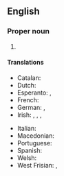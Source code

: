 ==English==
{{wikipedia}}

===Proper noun===
{{en-proper noun|head=[[Galway]] [[bay|Bay]]}}

# {{def|A bay off the east coast of [[Ireland]], between the counties of [[Galway]] and [[Connacht]].}}

====Translations====
{{trans-top|bay}}
* Catalan: {{t|ca|badia de Galway|f}}
* Dutch: {{t|nl|Baai van Galway|f}}
* Esperanto: {{t|eo|Galiva golfo}}, {{t|eo|golfo de Galivo}}
* French: {{t|fr|baie de Galway|f}}
* German: {{t|de|Galway Bay|f}}, {{t|de|Galwaybucht|f}}
* Irish: {{t|ga|Bá na Gaillimhe|f}}, {{t|ga|Cuan na Gaillimhe|m}}, {{t|ga|Loch Lurgain|m}}, {{t|ga|Loch Lurgan|m}}
{{trans-mid}}
* Italian: {{t|it|baia di Galway|f}}
* Macedonian: {{t|mk|Го́лвејски За́лив|m}}
* Portuguese: {{t|pt|Baía de Galway|f}}
* Spanish: {{t|es|Bahía de Galway|f}}
* Welsh: {{t|cy|Bae Galway|m}}
* West Frisian: {{t|fy|Baai fan Galway|f}}, {{t|fy|Galwaybaai|f}}
{{trans-bottom}}

{{topics|en|Seas|Ireland}}